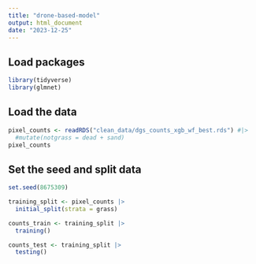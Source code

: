```yaml
---
title: "drone-based-model"
output: html_document
date: "2023-12-25"
---
```


## Load packages

```r
library(tidyverse)
library(glmnet)
```

## Load the data

```r
pixel_counts <- readRDS("clean_data/dgs_counts_xgb_wf_best.rds") #|>
  #mutate(notgrass = dead + sand)
pixel_counts
```


## Set the seed and split data

```r
set.seed(8675309)

training_split <- pixel_counts |> 
  initial_split(strata = grass)

counts_train <- training_split |>
  training()

counts_test <- training_split |>
  testing()
```


